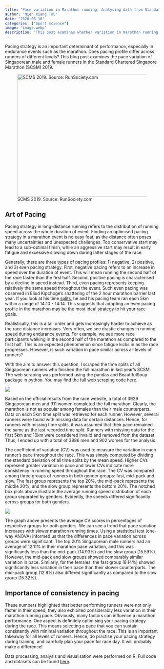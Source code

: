 ```yaml
---
title: "Pace variation in Marathon running: Analysing data from Standard Chartered Singapore Marathon 2019"
author: "Nien Xiang Tou"
date: "2020-05-16"
categories: ["Sport science"]
image: "image.webp"
description: "This post examines whether variation in marathon running pace differs among runners of different performance levels."
---
```


Pacing strategy is an important determinant of performance, especially in endurance events such as the marathon. Does pacing profile differ across runners of different levels? This blog post examines the pace variation of Singaporean male and female runners in the Standard Chartered Singapore Marathon (SCSM) 2019.

![SCMS 2019. Source: RunSociety.com](image.webp){fig-align="left" width="680" height="400"}

## Art of Pacing

Pacing strategy in long-distance running refers to the distribution of running speed across the whole duration of event. Finding an optimised pacing strategy in a marathon event is no easy feat, as the distance often poses many uncertainties and unexpected challenges. Too conservative start may lead to a sub-optimal finish, while an aggressive start may result in early fatigue and excessive slowing down during latter stages of the race.

Generally, there are three types of pacing profiles: 1) negative, 2) positive, and 3) even pacing strategy. First, negative pacing refers to an increase in speed over the duration of event. This will mean running the second half of the race faster than the first half. Second, positive pacing is characterised by a decline in speed instead. Third, even pacing represents keeping relatively the same speed throughout the event. Such even pacing was observed in Eliud Kipchoge's shattering of the 2 hour marathon barrier last year. If you look at his time [[splits]{.underline}](https://www.flotrack.org/articles/6573663-eliud-kipchoge-shatters-two-hour-barrier-with-15940-marathon), he and his pacing team ran each 5km within a range of 14:10 - 14:14. This suggests that adopting an even pacing profile in the marathon may be the most ideal strategy to hit your race goals.

Realistically, this is a tall order and gets increasingly harder to achieve as the race distance increases. Very often, we see drastic changes in running speed during endurance events. For example, we see more race participants walking in the second half of the marathon as compared to the first half. This is an expected phenomenon since fatigue kicks in as the race progresses. However, is such variation in pace similar across all levels of runners?

With the aim to answer this question, I scraped the time splits of all Singaporean runners who finished the full marathon in last year's SCSM. The web scraping was performed using the pandas and BeautifulSoup package in python. You may find the full web scraping code [here](https://github.com/nxrunning/codelibrary/blob/scsm-pacing-variation/webscrapingtimesplits).

![](image2.webp){fig-align="center"}

Based on the official results from the race website, a total of 3929 Singaporean men and 911 women completed the full marathon. Clearly, the marathon is not as popular among females than their male counterparts. Data on each 5km time split was retrieved for each runner. However, several runners were found with missing data for certain distances. Hence, for runners with missing time splits, it was assumed that their pace remained the same as the last recorded time split. Runners with missing data for the first 5km and 10km were considered invalid and removed from the dataset. Thus, I ended up with a total of 3886 men and 902 women for the analysis.

The coefficient of variation (CV) was used to measure the variation in each runner's pace throughout the race. This was simply computed by dividing the standard deviation of all time splits by the mean speed. Higher CVs represent greater variation in pace and lower CVs indicate more consistency in running speed throughout the race. The CV was compared among three groups of runners in both gender groups: fast, mid-pack and slow. The fast group represents the top 20%, the mid-pack represents the middle 20%, and the slow group represents the bottom 20%. The notched box plots above illustrate the average running speed distribution of each group separated by genders. Evidently, the speeds differed significantly across groups for both genders.

![](image3.webp){fig-align="center"}

The graph above presents the average CV scores in percentages of respective groups for both genders. We can see a trend that pace variation increases with slower marathon running times. Using a statistical test (one-way ANOVA) informed us that the differences in pace variation across groups were significant. The top 20% Singaporean male runners had an average of 12.11% in their marathon pace variation, and this was significantly less than the mid-pack (14.93%) and the slow group (15.59%). However, the mid-pack and slow groups showed comparably similar variation in pace. Similarly, for the females, the fast group (8.14%) showed significantly less variation in their pace than their slower counterparts. The mid-pack group (12.8%) also differed significantly as compared to the slow group (15.32%).

## Importance of consistency in pacing

These numbers highlighted that better performing runners were not only faster in their speed, they also exhibited considerably less variation in their marathon running pace. Obviously, many factors can influence a marathon performance. One aspect is definitely optimising your pacing strategy during the race. This means selecting a pace that you can sustain consistently with minimal variation throughout the race. This is an important takeaway for all levels of runners. Hence, do practise your pacing strategy during training, and carefully plan your pace for race day. It will probably make a difference!

Data processing, analysis and visualisation were performed on R. Full code and datasets can be found [[here]{.underline}](https://github.com/nxrunning/codelibrary/tree/scsm-pacing-variation).
